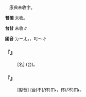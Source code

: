 
=={{ruby|噹|ㄉㄧㄤ}}==

　康典未收字。

'''普閩''' 未收。

'''台甘''' 未收∥

'''國音''' <rt>ㄉㄧㄤ</rt>。{{ruby|噹|ㄉㄤ}}，叮～∥

    

==='''『{{ruby|噹|ㄉㄧㄤ}}{{ruby|噹|ㄉㄧㄤ}}{{ruby|兒|ㄦ}}{{ruby|車|ㄔㄜ}}』'''===
: [名] (台){{ruby|電|ㄉㄧㄢ˫}}{{ruby|車|ㄑㄧㄚ}}{{ruby|丌|ㆤ}}{{ruby|俗|ㄒㄧㆦㆶ ͘}}{{ruby|名|ㄇㄧㄚˊ}}。
    

==='''『{{ruby|噹|ㄉㄧㄤ}}{{ruby|噹|ㄉㄧㄤ}}{{ruby|兒|ㄦ}}』'''===
: [擬音] (台){{ruby|指|ㄐㄧˋ}}{{ruby|無|ㆠㄜˊ}}{{ruby|智|ㄉㄧ˪}}{{ruby|識|ㄒㄧㆤㆶ}}不(/伓)<rt>ㆬ˫</rt>{{ruby|慣|ㄍㄨㄢ˪}}{{ruby|勢|ㄒㄧ˪}}{{ruby|見|ㄍㆪ˪}}{{ruby|生|ㄙㆥ}}{{ruby|/|ㄑㆪ}}{{ruby|分|ㄏㄨㄣ˫}}{{ruby|人|ㄌㄤˊ}}，{{ruby|尤|ㄧㄨˊ}}{{ruby|其|ㄍㄧˊ}}{{ruby|是|ㄒㄧ˫}}伓(/不)<rt>ㆬ˫</rt>{{ruby|敢|ㄍㆩˋ}}{{ruby|見|ㄍㆪ˪}}{{ruby|大|ㄉㄨㄚ˫}}{{ruby|場|ㄉㄧㆫˊ}}{{ruby|/|ㄉㄧㆧˊ}}{{ruby|面|ㆠㄧㄣ˫}}{{ruby|丌|ㆤ}}{{ruby|人|ㄌㄤˊ}}。
    
